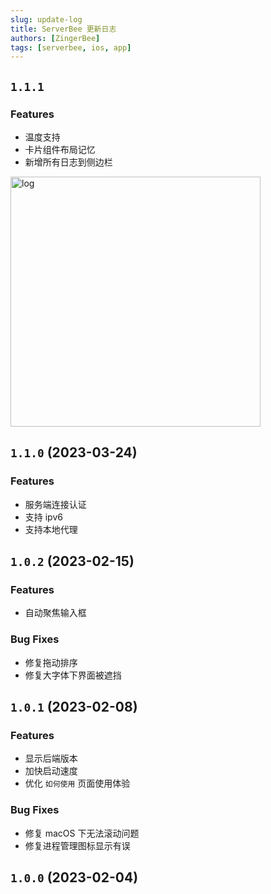 ```yaml
---
slug: update-log
title: ServerBee 更新日志
authors: [ZingerBee]
tags: [serverbee, ios, app]
---
```


## `1.1.1`
### Features
- 温度支持
- 卡片组件布局记忆
- 新增所有日志到侧边栏

<img src="https://assets.serverbee.app/docs/log.png" alt="log" width='400' />

## `1.1.0` (2023-03-24)
### Features
- 服务端连接认证
- 支持 ipv6
- 支持本地代理

## `1.0.2` (2023-02-15)

### Features
- 自动聚焦输入框

### Bug Fixes
- 修复拖动排序
- 修复大字体下界面被遮挡

## `1.0.1` (2023-02-08)

### Features
- 显示后端版本
- 加快启动速度
- 优化 `如何使用` 页面使用体验

### Bug Fixes
- 修复 macOS 下无法滚动问题
- 修复进程管理图标显示有误

## `1.0.0` (2023-02-04)
